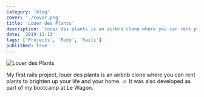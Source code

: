 ```yaml
---
category: 'blog'
cover: './cover.png'
title: 'Louer des Plants'
description: 'louer des plants is an airbnb clone where you can rent plants to brighten up your life and your home.'
date: '2019-11-13'
tags: ['Projects', 'Ruby', 'Rails']
published: true
---
```


![Louer des Plants](cover.png)

My first rails project, louer des plants is an airbnb clone where you can rent plants to brighten up your life and your home. ☺️ It was also developed as part of my bootcamp at Le Wagon.

